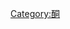 {{Cat main|查耳酮类化合物}}
{{Commons category|查耳酮}}

<!--[[Category:天然酚|Category:天然酚]]-->
[[Category:酮|Category:酮]]